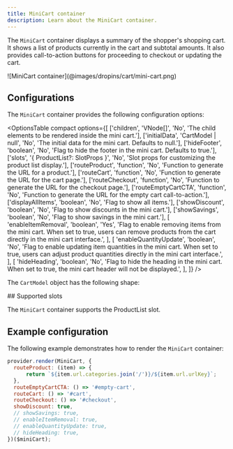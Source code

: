 ```yaml
---
title: MiniCart container
description: Learn about the MiniCart container.
---
```



The `MiniCart` container displays a summary of the shopper's shopping cart. It shows a list of products currently in the cart and subtotal amounts. It also provides call-to-action buttons for proceeding to checkout or updating the cart.

<Diagram caption="MiniCart container">
  ![MiniCart container](@images/dropins/cart/mini-cart.png)
</Diagram>

## Configurations

The `MiniCart` container provides the following configuration options:

<OptionsTable
  compact
  options={[
    ['children', 'VNode[]', 'No', 'The child elements to be rendered inside the mini cart.'],
    ['initialData', 'CartModel | null', 'No', 'The initial data for the mini cart. Defaults to null.'],
    ['hideFooter', 'boolean', 'No', 'Flag to hide the footer in the mini cart. Defaults to true.'],['slots', '{ ProductList?: SlotProps }', 'No', 'Slot props for customizing the product list display.'],
    ['routeProduct', 'function', 'No', 'Function to generate the URL for a product.'],
    ['routeCart', 'function', 'No', 'Function to generate the URL for the cart page.'],
    ['routeCheckout', 'function', 'No', 'Function to generate the URL for the checkout page.'],
    ['routeEmptyCartCTA', 'function', 'No', 'Function to generate the URL for the empty cart call-to-action.'],
    ['displayAllItems', 'boolean', 'No', 'Flag to show all items.'],
    ['showDiscount', 'boolean', 'No', 'Flag to show discounts in the mini cart.'],
    ['showSavings', 'boolean', 'No', 'Flag to show savings in the mini cart.'],
    [
      'enableItemRemoval',
      'boolean',
      'Yes',
      'Flag to enable removing items from the mini cart. When set to true, users can remove products from the cart directly in the mini cart interface.',
    ],
    [
      'enableQuantityUpdate',
      'boolean',
      'No',
      'Flag to enable updating item quantities in the mini cart. When set to true, users can adjust product quantities directly in the mini cart interface.',
    ],
    [
      'hideHeading',
      'boolean',
      'No',
      'Flag to hide the heading in the mini cart. When set to true, the mini cart header will not be displayed.',
    ],
  ]}
/>

The `CartModel` object has the following shape:

<CodeInclude code={cartModel} lang="ts" frame="none" />
## Supported slots

The `MiniCart` container supports the ProductList slot.

## Example configuration

The following example demonstrates how to render the `MiniCart` container:

```javascript
provider.render(MiniCart, {
  routeProduct: (item) => {
      return `${item.url.categories.join('/')}/${item.url.urlKey}`;
  },
  routeEmptyCartCTA: () => '#empty-cart',
  routeCart: () => '#cart',
  routeCheckout: () => '#checkout',
  showDiscount: true,
  // showSavings: true,
  // enableItemRemoval: true,
  // enableQuantityUpdate: true,
  // hideHeading: true,
})($miniCart);
```